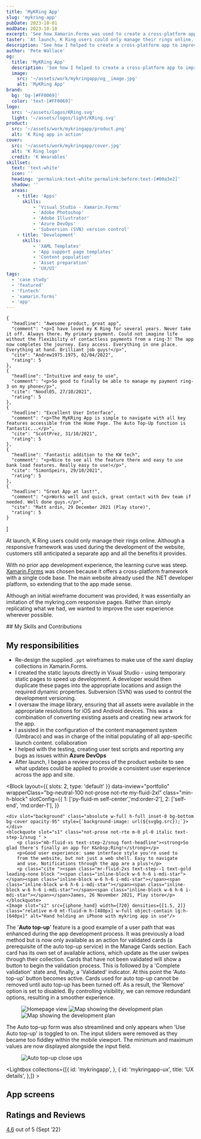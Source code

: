 ```yaml
---
title: 'MyKRing App'
slug: 'mykring-app'
pubDate: 2023-10-01
modDate: 2023-10-18
excerpt: 'See how Xamarin.Forms was used to create a cross-platform app to improve the customer experience and make authentication easier.'
taster: 'At launch, K Ring users could only manage their rings online. See how I helped create a cross-platform solution with Xamarin.Forms.'
description: 'See how I helped to create a cross-platform app to improve the customer experience and make authentication easier.'
author: 'Pete Wallace'
og:
  title: 'MyKRing App'
  description: 'See how I helped to create a cross-platform app to improve the customer experience and make authentication easier.'
  image: 
    src: '~/assets/work/mykringapp/og__image.jpg'
    alt: 'MyKRing App'
brand: 
  bg: 'bg-[#FF0069]'
  color: 'text-[#FF0069]'
logo:
  src: '~/assets/logos/KRing.svg'
  light: '~/assets/logos/light/KRing.svg'
product: 
  src: '~/assets/work/mykringapp/product.png'
  alt: 'K Ring app in action'
cover:
  src: '~/assets/work/mykringapp/cover.jpg'
  alt: 'K Ring logo'
  credit: 'K Wearables'
skillset:
  text: 'text-white'
  icon: ''
  heading: 'permalink:text-white permalink:before:text-[#00a3e2]'
  shadow: ''
  areas:
    - title: 'Apps'
      skills:
          - 'Visual Studio - Xamarin.Forms'
          - 'Adobe Photoshop'
          - 'Adobe Illustrator'
          - 'Azure DevOps'
          - 'Subversion (SVN) version control'
    - title: 'Development'
      skills:
          - 'XAML Templates'
          - 'App support page templates'
          - 'Content population'
          - 'Asset preparation'
          - 'UX/UI'
tags: 
  - 'case study'
  - 'featured'
  - 'fintech'
  - 'xamarin.forms'
  - 'app'
---
```





    {
      "headline": "Awesome product, great app",
      "comment": "<p>I have loved my K Ring for several years. Never take it off. Always there. My primary payment. Could not imagine life without the flexibility of contactless payments from a ring-3! The app now completes the journey. Easy access. Everything in one place. Everything at hand. Brilliant job guys!</p>",
      "cite": "Andrew1975.1975, 02/04/2022",
      "rating": 5
    },
    {
      "headline": "Intuitive and easy to use",
      "comment": "<p>So good to finally be able to manage my payment ring-3 on my phone</p>",
      "cite": "Noodl05, 27/10/2021",
      "rating": 5
    },
    {
      "headline": "Excellent User Interface",
      "comment": "<p>The MyKRing App is simple to navigate with all key features accessible from the Home Page. The Auto Top-Up function is fantastic...</p>",
      "cite": "ScottPrez, 31/10/2021",
      "rating": 5
    },
    {
      "headline": "Fantastic addition to the KW tech",
      "comment": "<p>Nice to see all the feature there and easy to use bank load features. Really easy to use!</p>",
      "cite": "SimonSpeirs, 29/10/2021",
      "rating": 5
    },
    {
      "headline": "Great App at last!",
      "comment": "<p>Works well and quick, great contact with Dev team if needed. Well done guys.</p>",
      "cite": "Matt ardin, 29 December 2021 (Play store)",
      "rating": 5
    }
]

<p class="text-step-1">At launch, K&nbsp;Ring users could only manage their rings online. Although a responsive framework was used during the development of the website, customers still anticipated a separate app and all the benefits it provides.</p>

With no prior app development experience, the learning curve was steep. [Xamarin.Forms](https://dotnet.microsoft.com/en-us/apps/xamarin/xamarin-forms) was chosen because it offers a cross-platform framework with a single code base. The main website already used the .NET developer platform, so extending that to the app made sense.

Although an initial wireframe document was provided, it was essentially an imitation of the mykring.com responsive pages. Rather than simply replicating what we had, we wanted to improve the user experience wherever possible.

<Skills skillset={frontmatter.skillset} bg={frontmatter.brand.bg}>
## My Skills and Contributions
</Skills>

## My responsibilities

-   Re-design the supplied `.ppt` wireframes to make use of the xaml display collections in Xamarin.Forms.
-   I created the static layouts directly in Visual Studio - using temporary static pages to speed up development. A developer would then duplicate these pages into the appropriate locations and assign the required dynamic properties. Subversion (SVN) was used to control the development versioning.
-   I oversaw the image library, ensuring that all assets were available in the appropriate resolutions for iOS and Android devices. This was a combination of converting existing assets and creating new artwork for the app.
-   I assisted in the configuration of the content management system (Umbraco) and was in charge of the initial populating of all app-specific launch content. <span class="label-info m-0!">collaboration</span>
-   I helped with the testing, creating user test scripts and reporting any bugs as issues within **Azure DevOps**
-   After launch, I began a review process of the product website to see what updates could be applied to provide a consistent user experience across the app and site.

<Block
    layout={{ slots: 2, type: 'default' }}
    data-inview="portfolio"
    wrapperClass="bg-neutral-100 not-prose not-rte my-fluid-2xl"
    class="min-h-block"
    slotConfig={{
      1: ['py-fluid-m self-center','md:order-2'],
      2: ['self-end', 'md:order-1'],
    }}
>
    <div slot="background" class="absolute w-full h-full inset-0 bg-bottom bg-cover opacity-95" style={`background-image: url(${svgbg.src});`}></div>
    <blockquote slot="s1" class="not-prose not-rte m-0 pl-0 italic text-step-1/snug " >
        <p class="mb-fluid-xs text-step-2/snug font-headline"><strong>So glad there's finally an app for K&nbsp;Ring!</strong></p>
        <p>Good user experience: same interface style you're used to
        from the website, but not just a web shell. Easy to navigate
        and use. Notifications through the app are a plus!</p>
        <p class="cite "><span class="mr-fluid-2xs text-step--1 text-gold leading-none block "><span class="inline-block w-6 h-6 i-mdi-star"></span><span class="inline-block w-6 h-6 i-mdi-star"></span><span class="inline-block w-6 h-6 i-mdi-star"></span><span class="inline-block w-6 h-6 i-mdi-star"></span><span class="inline-block w-6 h-6 i-mdi-star"></span></span>James, 26 November 2021, Play store</p>
    </blockquote>
    <Image slot="s2" src={iphone_hand} width={720} densities={[1.5, 2]} class="relative m-0 mt-fluid-m h-[480px] w-full object-contain lg:h-[640px]" alt="Hand holding an iPhone with mykring app in use"/>
</Block>

The '**Auto top-up**' feature is a good example of a user path that was enhanced during the app development process. It was previously a load method but is now only available as an action for validated cards (a prerequisite of the auto top-up service) in the Manage Cards section.
Each card has its own set of available actions, which update as the user swipes through their collection. Cards that have not been validated will show a button to begin the validation process. This is followed by a 'Complete validation' state and, finally, a 'Validated' indicator. At this point the 'Auto top-up' button becomes active. Cards used for auto top-up cannot be removed until auto top-up has been turned off. As a result, the 'Remove' option is set to disabled.
By controlling visibility, we can remove redundant options, resulting in a smoother experience.

<Figure caption='Unnecessary elements from the online responsive version (left) were stripped out to streamline the app layout (middle and right) ' credit='App v1.0.1, K&nbsp;Wearables Ltd.' grid='grid grid-cols-2 lg:grid-cols-3 items-start gap-fluid-m'>
  <Image src={web_autotopup} alt="Homepage view" class="w-full h-auto shadow-md border border-line" />
  <Image src={auto_topup} alt="Map showing the development plan" class="w-full h-auto shadow-md border border-line" />
  <Image src={auto_topup_open} alt="Map showing the development plan" class="w-full h-auto shadow-md border border-line" />
</Figure>

The Auto top-up form was also streamlined and only appears when 'Use Auto top-up' is toggled to on. The input sliders were removed as they became too fiddley within the mobile viewport. The minimum and maximum values are now displayed alongside the input field.

<Figure breakout="true"  caption='Users can manage Auto top-up functionality using a simple toggle.' credit='App v1.0.1, K&nbsp;Wearables Ltd.' >
  <Image src={splitscreen_auto_topup} alt="Auto top-up close ups" class="w-full h-auto" widths={[400, 960, 2100]} sizes={`100vw`} />
</Figure>

<Lightbox collections={[{
            id: 'mykringapp',
        },
        {
            id: 'mykringapp-ux',
            title: 'UX details',
        },]} >
<Fragment slot='title'>
## App screens
</Fragment>
</Lightbox>

## Ratings and Reviews

<a href="https://apps.apple.com/gb/app/mykring/id1578688520?see-all=reviews" class="link" target="_blank"><span class="text-step-3 font-black">4.6</span></a> out of 5 <span class="text-step--1">(Sept &rsquo;22)</span>

<div class="breakout bg-surface-raised">
<Reviews data={reviews}/></div>

<BlockPicture src={floating_handsets} wrapper="mb-fluid-2xl" alt="Laptop and iPhone image showing K Ring website" credit={frontmatter.title} />
